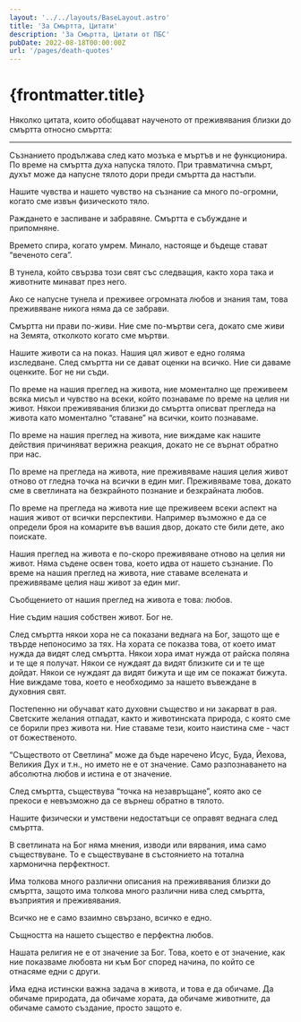 ```yaml
---
layout: '../../layouts/BaseLayout.astro'
title: 'За Смъртта, Цитати'
description: 'За Смъртта, Цитати от ПБС'
pubDate: 2022-08-18T00:00:00Z
url: '/pages/death-quotes'
---
```


# {frontmatter.title}

Няколко цитата, които обобщават наученото от преживявания близки до смъртта относно смъртта:

---

Съзнанието продължава след като мозъка е мъртъв и не функционира.
По време на смъртта духа напуска тялото. При травматична смърт, духът може да напусне тялото дори преди смъртта да настъпи.

Нашите чувства и нашето чувство на съзнание са много по-огромни, когато сме извън физическото тяло.

Раждането е заспиване и забравяне. Смъртта е събуждане и припомняне.

Времето спира, когато умрем. Минало, настояще и бъдеще стават “веченото сега”.

В тунела, който свързва този свят със следващия, както хора така и животните минават през него.

Ако се напусне тунела и преживее огромната любов и знания там, това преживяване никога няма да се забрави.

Смъртта ни прави по-живи. Ние сме по-мъртви сега, докато сме живи на Земята, отколкото когато сме мъртви.

Нашите животи са на показ. Нашия цял живот е едно голяма изследване. След смъртта ни се дават оценки на всичко. Ние си даваме оценките. Бог не ни съди.

По време на нашия преглед на живота, ние моментално ще преживеем всяка мисъл и чувство на всеки, който познаваме по време на целия ни живот. Някои преживявания близки до смъртта описват прегледа на живота като моментално “ставане” на всички, които познаваме.

По време на нашия преглед на живота, ние виждаме как нашите действия причиняват верижна реакция, докато не се върнат обратно при нас.

По време на прегледа на живота, ние преживяваме нашия целия живот отново от гледна точка на всички в един миг. Преживяваме това, докато сме в светлината на безкрайното познание и безкрайната любов.

По време на прегледа на живота ние ще преживеем всеки аспект на нашия живот от всички перспективи. Например възможно е да се определи броя на комарите във вашия двор, докато сте били дете, ако поискате.

Нашия преглед на живота е по-скоро преживяване отново на целия ни живот. Няма съдене освен това, което идва от нашето съзнание. По време на нашия преглед на живота, ние ставаме вселената и преживяваме целия наш живот за един миг.

Съобщението от нашия преглед на живота е това: любов.

Ние съдим нашия собствен живот. Бог не.

След смъртта някои хора не са показани веднага на Бог, защото ще е твърде непоносимо за тях. На хората се показва това, от което имат нужда да видят след смъртта. Някои хора имат нужда от райска поляна и те ще я получат. Някои се нуждаят да видят близките си и те ще дойдат. Някои се нуждаят да видят бижута и ще им се покажат бижута. Ние виждаме това, което е необходимо за нашето въвеждане в духовния свят.

Постепенно ни обучават като духовни същество и ни закарват в рая. Светските желания отпадат, както и животинската природа, с която сме се борили през живота ни. Ние ставаме тези, които наистина сме - част от божественото.

“Съществото от Светлина” може да бъде наречено Исус, Буда, Йехова, Великия Дух и т.н., но името не е от значение. Само разпознаването на абсолютна любов и истина е от значение.

След смъртта, съществува “точка на незавръщане”, която ако се прекоси е невъзможно да се върнеш обратно в тялото.

Нашите физически и умствени недостатъци се оправят веднага след смъртта.

В светлината на Бог няма мнения, изводи или вярвания, има само съществуване. То е съществуване в състоянието на тотална хармонична перфектност.

Има толкова много различни описания на преживявания близки до смъртта, защото има толкова много различни нива след смъртта, възприятия и преживявания.

Всичко не е само взаимно свързано, всичко е едно.

Същността на нашето същество е перфектна любов.

Нашата религия не е от значение за Бог. Това, което е от значение, как ние показваме любовта ни към Бог според начина, по който се отнасяме едни с други.

Има една истински важна задача в живота, и това е да обичаме. Да обичаме природата, да обичаме хората, да обичаме животните, да обичаме самото създание, просто защото е.